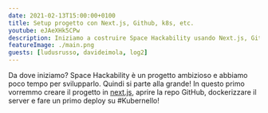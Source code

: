 ```yaml
---
date: 2021-02-13T15:00:00+0100
title: Setup progetto con Next.js, Github, k8s, etc.
youtube: eJAeXHk5CPw
description: Iniziamo a costruire Space Hackability usando Next.js, GitHub e k8s con Ludovico, Davide e Lorenzo!
featureImage: ./main.png
guests: [ludusrusso, davideimola, log2]
---
```


Da dove iniziamo? Space Hackability è un progetto ambizioso e abbiamo poco tempo per svilupparlo.
Quindi si parte alla grande! In questo primo vorremmo creare il progetto in [next.js](https://nextjs.org/),
aprire la repo GitHub, dockerizzare il server e fare un primo
deploy su #Kubernello!
